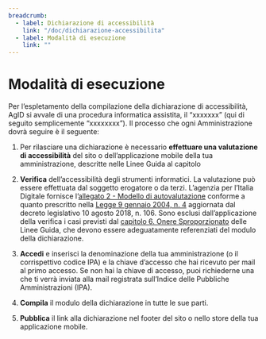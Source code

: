 ```yaml
---
breadcrumb:
  - label: Dichiarazione di accessibilità
    link: "/doc/dichiarazione-accessibilita"
  - label: Modalità di esecuzione
    link: ""
---
```


# Modalità di esecuzione

Per l’espletamento della compilazione della dichiarazione di accessibilità, AgID
si avvale di una procedura informatica assistita, il “xxxxxxx” (qui di seguito
semplicemente “xxxxxxxx”). Il processo che ogni Amministrazione dovrà seguire è
il seguente:

1. Per rilasciare una dichiarazione è necessario **effettuare una valutazione di
accessibilità** del sito o dell’applicazione mobile della tua amministrazione,
descritte nelle Linee Guida al capitolo 

1. **Verifica** dell’accessibilità degli strumenti informatici. 
La valutazione può essere effettuata dal soggetto
erogatore o da terzi. L’agenzia per l’Italia Digitale fornisce l’[allegato 2 -
Modello di autovalutazione]() conforme a quanto prescritto nella [Legge 9 gennaio
2004, n. 4]() aggiornata dal decreto legislativo 10 agosto 2018, n. 106. Sono
esclusi dall’applicazione della verifica i casi previsti dal [capitolo 6.
Onere Sproporzionato]() delle Linee Guida, che devono essere adeguatamente
referenziati del modulo della dichiarazione.

1. **Accedi** e inserisci la denominazione della tua amministrazione (o il
corrispettivo codice IPA) e la chiave d’accesso che hai ricevuto per mail al
primo accesso. Se non hai la chiave di accesso, puoi richiederne una che ti
verrà inviata alla mail registrata sull’Indice delle Pubbliche Amministrazioni
(IPA).

1. **Compila** il modulo della dichiarazione in tutte le sue parti.

1. **Pubblica** il link alla dichiarazione nel footer del sito o nello store della tua
applicazione mobile.
